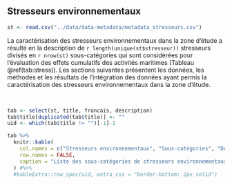## Stresseurs environnementaux {#strportrait}

```r
st <- read.csv("../data/data-metadata/metadata_stresseurs.csv")
```

La caractérisation des stresseurs environnementaux dans la zone d'étude a résulté en la description de `r length(unique(st$stresseur))` stresseurs divisés en `r nrow(st)` sous-catégories qui sont considérées pour l'évaluation des effets cumulatifs des activités maritimes (Tableau \@ref(tab:stress)). Les sections suivantes présentent les données, les méthodes et les résultats de l'intégration des données ayant permis la caractérisation des stresseurs environnementaux dans la zone d'étude.

<br/>

```r
tab <- select(st, title, francais, description)
tab$title[duplicated(tab$title)] <- ""
uid <- which(tab$title != "")[-1]-1

tab %>%
  knitr::kable(
    col.names = c("Stresseurs environnementaux", "Sous-catégories", "Description"),
    row.names = FALSE,
    caption = "Liste des sous-catégories de stresseurs environnementaux considérés pour l'évaluation des effets cumulatifs des activités maritimes dans le Saint-Laurent et le Saguenay."
  ) #%>%
  #kableExtra::row_spec(uid, extra_css = "border-bottom: 2px solid")
```

<br/>
